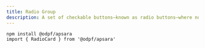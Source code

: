 ```yaml
---
title: Radio Group
description: A set of checkable buttons—known as radio buttons—where no more than one of the buttons can be checked at a time.
---
```


<Preview>
  <Flex
    css={{
      flexDirection: "column",
      alignItems: "center",
      gap: "$3",
    }}
  >
  </Flex>
</Preview>


```tsx outline=true
npm install @odpf/apsara
import { RadioCard } from '@odpf/apsara'
```
